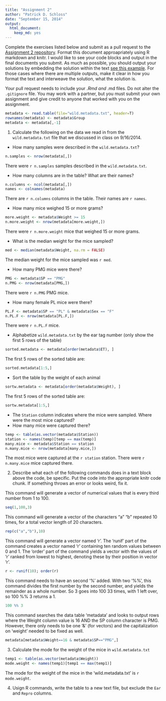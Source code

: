```yaml
---
title: "Assignment 2"
author: "Patrick D. Schloss"
date: "September 15, 2014"
output:
  html_document:
    keep_md: yes
---
```


Complete the exercises listed below and submit as a pull request to the [Assignment 2 repository](http://www.github.com/microbialinformatics/assignment02).  Format this document approapriately using R markdown and knitr. I would like to see your code blocks and output in the final documents you submit. As much as possible, you should output your solutions by embedding the solution within the text [see this example](https://github.com/microbialinformatics/assignment02/blob/master/example.Rmd). For those cases where there are multiple outputs, make it clear in how you format the text and interweave the solution, what the solution is.

Your pull request needs to include your *.Rmd and *.md files. Do not alter the `.gitignore` file. You may work with a partner, but you must submit your own assignment and give credit to anyone that worked with you on the assignment.

```r
metadata <- read.table(file="wild.metadata.txt", header=T)
rownames(metadata) <- metadata$Group
metadata <- metadata[,-1]
```

1.  Calculate the following on the data we read in from the `wild.metadata.txt` file that we discussed in class on 9/16/2014.

  * How many samples were described in the `wild.metadata.txt`?
```r
n.samples <- nrow(metadata[,])
```
<!---
Does this count include headers?
-->
There were `r n.samples` samples described in the `wild.metadata.txt`.
  
  * How many columns are in the table? What are their names? 
```r
n.columns <- ncol(metadata[,])
names <- colnames(metadata)
```
There are `r n.columns` columns in the table.
Their names are `r names`.

  * How many mice weighed 15 or more grams?
```r
more.weight <- metadata$Weight >= 15
n.more.weight <- nrow(metadata[more.weight,])
```
There were `r n.more.weight` mice that weighed 15 or more grams.

  * What is the median weight for the mice sampled?
```r
med <- median(metadata$Weight, na.rm = FALSE)
```
The median weight for the mice sampled was `r med`.

  * How many PMG mice were there?
```r
PMG <- metadata$SP == "PMG"
n.PMG <- nrow(metadata[PMG,])
```
There were `r n.PMG` PMG mice.

  * How many female PL mice were there?
```r
PL.F <- metadata$SP == "PL" & metadata$Sex == "F"
n.PL.F <- nrow(metadata[PL.F,])
```
There were `r n.PL.F` mice.

  * Alphabetize `wild.metadata.txt` by the ear tag number (only show the first 5 rows of the table)
```r
sorted.metadata <- metadata[order(metadata$ET), ]
```
The first 5 rows of the sorted table are:
```r
sorted.metadata[1:5,]
```

  * Sort the table by the weight of each animal
```r
sortw.metadata <- metadata[order(metadata$Weight), ]
```
The first 5 rows of the sorted table are:
```r
sortw.metadata[1:5,]
```

  * The `Station` column indicates where the mice were sampled. Where were the most mice captured?
  * How many mice were captured there?
```r
temp <- table(as.vector(metadata$Station))
station <- names(temp)[temp == max(temp)]
many.mice <- metadata$Station == station
n.many.mice <- nrow(metadata[many.mice,])
```
The most mice were captured at the `r station` station.
There were `r n.many.mice` mice captured there.

2.	Describe what each of the following commands does in a text block above the code, be specific. Put the code into the appropriate knitr code chunk. If something throws an error or looks weird, fix it.

This command will generate a vector of numerical values that is every third number from 1 to 100.
```r
seq(1,100,3)
```

This command will generate a vector of the characters "a" "b" repeated 10 times, for a total vector length of 20 characters.
```r
rep(c("a","b"),10)
```

This command will generate a vector named 'r'. The 'runif' part of the command creates a vector named 'r' containing ten random values between 0 and 1. The 'order' part of the command yields a vector with the values of 'r' ranked from lowest to highest, denoting these by their position in vector 'r'.
```r
r <- runif(10); order(r)
```

This command needs to have an second '%' added. With two '%%', this command divides the first number by the second number, and yields the remainder as a whole number. So 3 goes into 100 33 times, with 1 left over, so 100 %% 3 returns a 1. 
```r
100 %% 3
```

This command searches the data table 'metadata' and looks to output rows where the Weight column value is 16 AND the SP column character is PMG. However, there only needs to be one '&' (for vectors) and the capitalization on 'weight' needed to be fixed as well.
```r
metadata[metadata$Weight==16 & metadata$SP=="PMG",]
```

3.	Calculate the mode for the weight of the mice in `wild.metadata.txt`

```r
temp1 <- table(as.vector(metadata$Weight))
mode.weight <- names(temp1)[temp1 == max(temp1)]
```
The mode for the weight of the mice in the 'wild.metadata.txt' is `r mode.weight`.

4.	Usign R commands, write the table to a new text file, but exclude the `Ear` and `Repro` columns.

